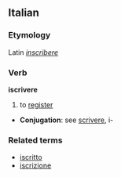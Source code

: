==Italian==
===Etymology===
Latin ''[[inscribere]]''
===Verb===
'''iscrivere'''

# to [[register]]

* '''Conjugation''': see [[scrivere]], i-

===Related terms===
*[[iscritto]]
*[[iscrizione]]